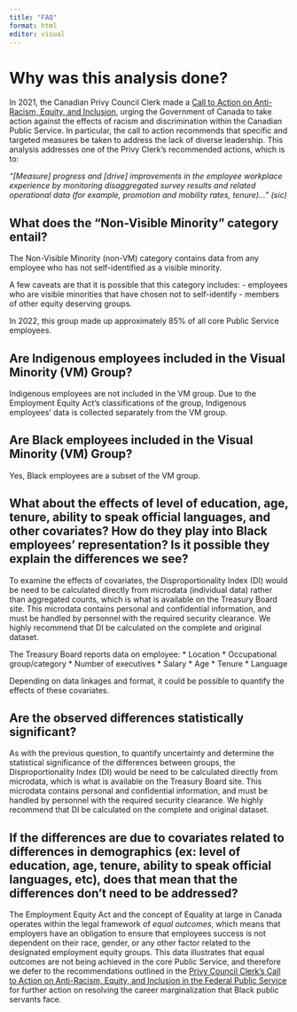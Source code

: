 ```yaml
---
title: "FAQ"
format: html
editor: visual
---
```


# Why was this analysis done?
In 2021, the Canadian Privy Council Clerk made a [Call to Action on Anti-Racism, Equity, and Inclusion](https://www.canada.ca/en/privy-council/corporate/clerk/call-to-action-anti-racism-equity-inclusion-federal-public-service.html), urging the Government of Canada to take action against the effects of racism and discrimination within the Canadian Public Service. In particular, the call to action recommends that specific and targeted measures be taken to address the lack of diverse leadership. This analysis addresses one of the Privy Clerk's recommended actions, which is to: 

*"[Measure] progress and [drive] improvements in the employee workplace experience by monitoring disaggregated survey results and related operational data (for example, promotion and mobility rates, tenure)..." (sic)* 

## What does the "Non-Visible Minority" category entail?

The Non-Visible Minority (non-VM) category contains data from any employee who has not self-identified as a visible minority. 

A few caveats are that it is possible that this category includes:
  - employees who are visible minorities that have chosen not to self-identify 
  - members of other equity deserving groups. 
  
In 2022, this group made up approximately 85% of all core Public Service employees. 



## Are Indigenous employees included in the Visual Minority (VM) Group?

Indigenous employees are not included in the VM group. Due to the Employment Equity Act's classifications of the group, Indigenous employees' data is collected separately from the VM group.

## Are Black employees included in the Visual Minority (VM) Group?

Yes, Black employees are a subset of the VM group. 

## What about the effects of level of education, age, tenure, ability to speak official languages, and other covariates? How do they play into Black employees' representation? Is it possible they explain the differences we see?

To examine the effects of covariates, the Disproportionality Index (DI) would be need to be calculated directly from microdata (individual data) rather than aggregated counts, which is what is available on the Treasury Board site. This microdata contains personal and confidential information, and must be handled by personnel with the required security clearance. We highly recommend that DI be calculated on the complete and original dataset.

The Treasury Board reports data on employee:
* Location
* Occupational group/category
* Number of executives
* Salary
* Age
* Tenure
* Language

Depending on data linkages and format, it could be possible to quantify the effects of these covariates. 

## Are the observed differences statistically significant?

As with the previous question, to quantify uncertainty and determine the statistical significance of the differences between groups, the Disproportionality Index (DI) would be need to be calculated directly from microdata, which is what is available on the Treasury Board site. This microdata contains personal and confidential information, and must be handled by personnel with the required security clearance. We highly recommend that DI be calculated on the complete and original dataset.

## If the differences are due to covariates related to differences in demographics (ex: level of education, age, tenure, ability to speak official languages, etc), does that mean that the differences don't need to be addressed?

The Employment Equity Act and the concept of Equality at large in Canada operates within the legal framework of *equal outcomes*, which means that employers have an obligation to ensure that employees success is not dependent on their race, gender, or any other factor related to the designated employment equity groups. This data illustrates that equal outcomes are not being achieved in the core Public Service, and therefore we defer to the recommendations outlined in the [Privy Council Clerk's Call to Action on Anti-Racism, Equity, and Inclusion in the Federal Public Service](https://www.canada.ca/en/privy-council/corporate/clerk/call-to-action-anti-racism-equity-inclusion-federal-public-service.html) for further action on resolving the career marginalization that Black public servants face.


